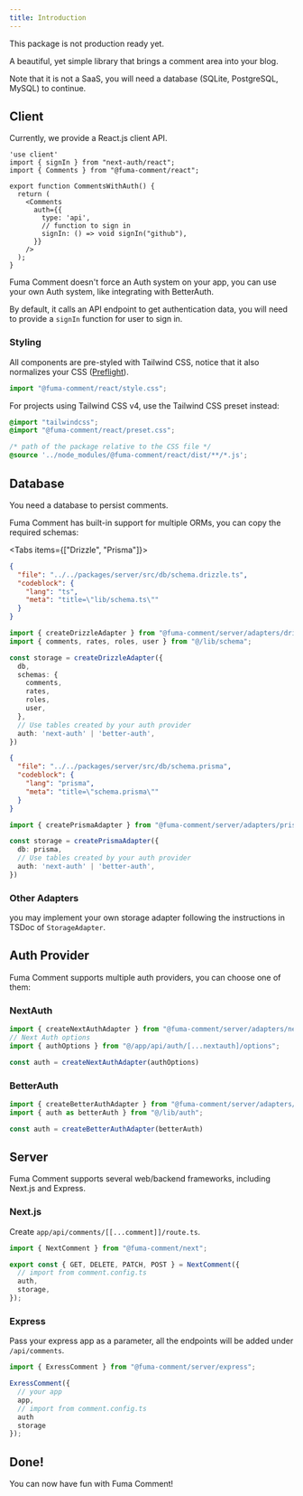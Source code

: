 ```yaml
---
title: Introduction
---
```



<Callout title="Early Review" type="warn">
  This package is not production ready yet.
</Callout>

A beautiful, yet simple library that brings a comment area into your blog.

Note that it is not a SaaS, you will need a database (SQLite, PostgreSQL, MySQL) to continue.

## Client

Currently, we provide a React.js client API.

```tsx
'use client'
import { signIn } from "next-auth/react";
import { Comments } from "@fuma-comment/react";

export function CommentsWithAuth() {
  return (
    <Comments
      auth={{
        type: 'api',
        // function to sign in
        signIn: () => void signIn("github"),
      }}
    />
  );
}
```

Fuma Comment doesn't force an Auth system on your app, you can use your own Auth system, like integrating with BetterAuth.

By default, it calls an API endpoint to get authentication data, you will need to provide a `signIn` function for user to sign in.

### Styling

All components are pre-styled with Tailwind CSS, notice that it also normalizes your CSS ([Preflight](https://tailwindcss.com/docs/preflight)).

```ts
import "@fuma-comment/react/style.css";
```

For projects using Tailwind CSS v4, use the Tailwind CSS preset instead:

```css
@import "tailwindcss";
@import "@fuma-comment/react/preset.css";

/* path of the package relative to the CSS file */
@source '../node_modules/@fuma-comment/react/dist/**/*.js';
```

## Database

You need a database to persist comments.

Fuma Comment has built-in support for multiple ORMs, you can copy the required schemas:

<Tabs items={["Drizzle", "Prisma"]}>

<Tab title="Drizzle">

```json doc-gen:file
{
  "file": "../../packages/server/src/db/schema.drizzle.ts",
  "codeblock": {
    "lang": "ts",
    "meta": "title=\"lib/schema.ts\""
  }
}
```

```ts title="lib/comment.config.ts"
import { createDrizzleAdapter } from "@fuma-comment/server/adapters/drizzle";
import { comments, rates, roles, user } from "@/lib/schema";

const storage = createDrizzleAdapter({
  db,
  schemas: {
    comments,
    rates,
    roles,
    user,
  },
  // Use tables created by your auth provider
  auth: 'next-auth' | 'better-auth',
})
```

</Tab>

<Tab title="Prisma">

```json doc-gen:file
{
  "file": "../../packages/server/src/db/schema.prisma",
  "codeblock": {
    "lang": "prisma",
    "meta": "title=\"schema.prisma\""
  }
}
```

```ts title="lib/comment.config.ts"
import { createPrismaAdapter } from "@fuma-comment/server/adapters/prisma";

const storage = createPrismaAdapter({
  db: prisma,
  // Use tables created by your auth provider
  auth: 'next-auth' | 'better-auth',
})
```

</Tab>

</Tabs>

### Other Adapters

you may implement your own storage adapter following the instructions in TSDoc of `StorageAdapter`.

## Auth Provider

Fuma Comment supports multiple auth providers, you can choose one of them:

### NextAuth

```ts title="lib/comment.config.ts"
import { createNextAuthAdapter } from "@fuma-comment/server/adapters/next-auth";
// Next Auth options
import { authOptions } from "@/app/api/auth/[...nextauth]/options";

const auth = createNextAuthAdapter(authOptions)
```

### BetterAuth

```ts title="lib/comment.config.ts"
import { createBetterAuthAdapter } from "@fuma-comment/server/adapters/better-auth";
import { auth as betterAuth } from "@/lib/auth";

const auth = createBetterAuthAdapter(betterAuth)
```

## Server

Fuma Comment supports several web/backend frameworks, including Next.js and Express.

### Next.js

Create `app/api/comments/[[...comment]]/route.ts`.

```ts title="app/api/comments/[[...comment]]/route.ts"
import { NextComment } from "@fuma-comment/next";

export const { GET, DELETE, PATCH, POST } = NextComment({
  // import from comment.config.ts
  auth,
  storage,
});
```

### Express

Pass your express app as a parameter, all the endpoints will be added under `/api/comments`.

```ts
import { ExressComment } from "@fuma-comment/server/express";

ExressComment({
  // your app
  app,
  // import from comment.config.ts
  auth
  storage
});
```

## Done!

You can now have fun with Fuma Comment!